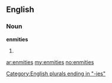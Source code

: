 ==English==

===Noun===
'''enmities'''

# {{plural of|[[enmity]]}}

[[Category:English plurals ending in "-ies"]]

[[ar:enmities]]
[[my:enmities]]
[[no:enmities]]